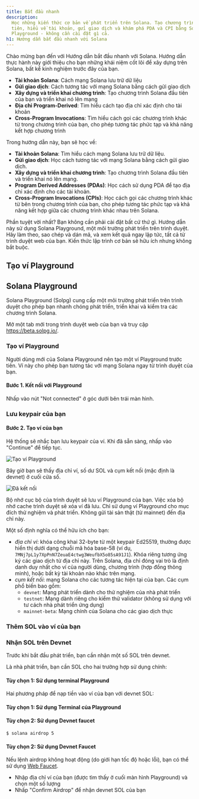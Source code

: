 ```yaml
---
title: Bắt đầu nhanh
description:
  Học những kiến thức cơ bản về phát triển trên Solana. Tạo chương trình đầu
  tiên, hiểu về tài khoản, gửi giao dịch và khám phá PDA và CPI bằng Solana
  Playground - không cần cài đặt gì cả.
h1: Hướng dẫn bắt đầu nhanh với Solana
---
```


Chào mừng bạn đến với Hướng dẫn bắt đầu nhanh với Solana. Hướng dẫn thực hành
này giới thiệu cho bạn những khái niệm cốt lõi để xây dựng trên Solana, bất kể
kinh nghiệm trước đây của bạn.

- **Tài khoản Solana**: Cách mạng Solana lưu trữ dữ liệu
- **Gửi giao dịch**: Cách tương tác với mạng Solana bằng cách gửi giao dịch
- **Xây dựng và triển khai chương trình**: Tạo chương trình Solana đầu tiên của
  bạn và triển khai nó lên mạng
- **Địa chỉ Program-Derived**: Tìm hiểu cách tạo địa chỉ xác định cho tài khoản
- **Cross-Program Invocations**: Tìm hiểu cách gọi các chương trình khác từ
  trong chương trình của bạn, cho phép tương tác phức tạp và khả năng kết hợp
  chương trình

Trong hướng dẫn này, bạn sẽ học về:

- **Tài khoản Solana**: Tìm hiểu cách mạng Solana lưu trữ dữ liệu.
- **Gửi giao dịch**: Học cách tương tác với mạng Solana bằng cách gửi giao dịch.
- **Xây dựng và triển khai chương trình**: Tạo chương trình Solana đầu tiên và
  triển khai nó lên mạng.
- **Program Derived Addresses (PDAs)**: Học cách sử dụng PDA để tạo địa chỉ xác
  định cho các tài khoản.
- **Cross-Program Invocations (CPIs)**: Học cách gọi các chương trình khác từ
  bên trong chương trình của bạn, cho phép tương tác phức tạp và khả năng kết
  hợp giữa các chương trình khác nhau trên Solana.

Phần tuyệt vời nhất? Bạn không cần phải cài đặt bất cứ thứ gì. Hướng dẫn này sử
dụng Solana Playground, một môi trường phát triển trên trình duyệt. Hãy làm
theo, sao chép và dán mã, và xem kết quả ngay lập tức, tất cả từ trình duyệt web
của bạn. Kiến thức lập trình cơ bản sẽ hữu ích nhưng không bắt buộc.

## Tạo ví Playground

## Solana Playground

Solana Playground (Solpg) cung cấp một môi trường phát triển trên trình duyệt
cho phép bạn nhanh chóng phát triển, triển khai và kiểm tra các chương trình
Solana.

Mở một tab mới trong trình duyệt web của bạn và truy cập https://beta.solpg.io/.

<Steps>
<Step>

### Tạo ví Playground

Người dùng mới của Solana Playground nên tạo một ví Playground trước tiên. Ví
này cho phép bạn tương tác với mạng Solana ngay từ trình duyệt của bạn.

#### Bước 1. Kết nối với Playground

Nhấp vào nút "Not connected" ở góc dưới bên trái màn hình.

### Lưu keypair của bạn

#### Bước 2. Tạo ví của bạn

Hệ thống sẽ nhắc bạn lưu keypair của ví. Khi đã sẵn sàng, nhấp vào "Continue" để
tiếp tục.

![Tạo ví Playground](/assets/docs/intro/quickstart/pg-create-wallet.png)

Bây giờ bạn sẽ thấy địa chỉ ví, số dư SOL và cụm kết nối (mặc định là devnet) ở
cuối cửa sổ.

![Đã kết nối](/assets/docs/intro/quickstart/pg-connected.png)

<Callout>
  Bộ nhớ cục bộ của trình duyệt sẽ lưu ví Playground của bạn. Việc xóa bộ nhớ
  cache trình duyệt sẽ xóa ví đã lưu. Chỉ sử dụng ví Playground cho mục đích thử
  nghiệm và phát triển. Không gửi tài sản thật (từ mainnet) đến địa chỉ này.
</Callout>

Một số định nghĩa có thể hữu ích cho bạn:

- _địa chỉ ví_: khóa công khai 32-byte từ một keypair Ed25519, thường được hiển
  thị dưới dạng chuỗi mã hóa base-58 (ví dụ,
  `7MNj7pL1y7XpPnN7ZeuaE4ctwg3WeufbX5o85sA91J1`). Khóa riêng tương ứng ký các
  giao dịch từ địa chỉ này. Trên Solana, địa chỉ đóng vai trò là định danh duy
  nhất cho ví của người dùng, chương trình (hợp đồng thông minh), hoặc bất kỳ
  tài khoản nào khác trên mạng.
- _cụm kết nối_: mạng Solana cho các tương tác hiện tại của bạn. Các cụm phổ
  biến bao gồm:
  - `devnet`: Mạng phát triển dành cho thử nghiệm của nhà phát triển
  - `testnet`: Mạng dành riêng cho kiểm thử validator (không sử dụng với tư cách
    nhà phát triển ứng dụng)
  - `mainnet-beta`: Mạng chính của Solana cho các giao dịch thực

### Thêm SOL vào ví của bạn

### Nhận SOL trên Devnet

Trước khi bắt đầu phát triển, bạn cần nhận một số SOL trên devnet.

Là nhà phát triển, bạn cần SOL cho hai trường hợp sử dụng chính:

#### Tùy chọn 1: Sử dụng terminal Playground

Hai phương pháp để nạp tiền vào ví của bạn với devnet SOL:

#### Tùy chọn 1: Sử dụng Terminal của Playground

#### Tùy chọn 2: Sử dụng Devnet faucet

```terminal
$ solana airdrop 5
```

#### Tùy chọn 2: Sử dụng Devnet Faucet

Nếu lệnh airdrop không hoạt động (do giới hạn tốc độ hoặc lỗi), bạn có thể sử
dụng [Web Faucet](https://faucet.solana.com/).

- Nhập địa chỉ ví của bạn (được tìm thấy ở cuối màn hình Playground) và chọn một
  số lượng
- Nhấp "Confirm Airdrop" để nhận devnet SOL của bạn
